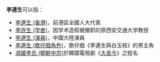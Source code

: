 '''李連生'''可以指：
*[[李連生_(香港)|李連生 (香港)]]，前港區全國人大代表
*[[李连生_(学者)|李连生 (学者)]]，因学术造假被撤职的原西安交通大学教授
*[[李連生_(演員)|李連生 (演員)]]，中國大陸演員
*[[李連生_(歌仔戲角色)|李連生 (歌仔戲角色)]]，歌仔戲《李連生與白玉枝》的男主角
*[[淑媛李氏_(朝鮮中宗)|淑媛李氏 (朝鮮中宗)]]於韓國電視劇《[[大長今_(電視劇)|大長今]]》之姓名
{{disambig|L|cat=三字李姓人名消歧義}}